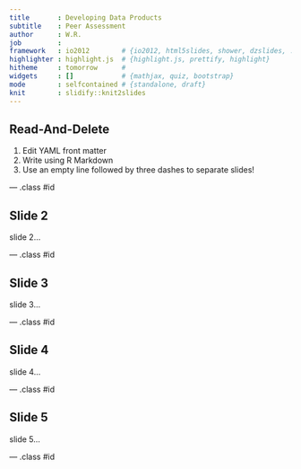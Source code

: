 ```yaml
---
title       : Developing Data Products 
subtitle    : Peer Assessment 
author      : W.R.  
job         : 
framework   : io2012        # {io2012, html5slides, shower, dzslides, ...}
highlighter : highlight.js  # {highlight.js, prettify, highlight}
hitheme     : tomorrow      # 
widgets     : []            # {mathjax, quiz, bootstrap}
mode        : selfcontained # {standalone, draft}
knit        : slidify::knit2slides
---
```


## Read-And-Delete

1. Edit YAML front matter
2. Write using R Markdown
3. Use an empty line followed by three dashes to separate slides!

--- .class #id 


## Slide 2

slide 2... 

--- .class #id 


## Slide 3

slide 3... 

--- .class #id 


## Slide 4

slide 4... 

--- .class #id 


## Slide 5

slide 5... 


--- .class #id 